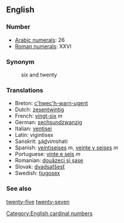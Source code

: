 == English ==

=== Number ===

*[[w:Arabic Numerals|Arabic numerals]]: 26
*[[w:Roman numerals|Roman numerals]]: XXVI

=== Synonym ===
:six and twenty

=== Translations ===

*Breton: [[c'hwec'h-warn-ugent]]
*Dutch: [[zesentwintig]]
*French: [[vingt-six]] ''m''
*German: [[sechsundzwanzig]]
*Italian: [[ventisei]]
*Latin: vigintisex
*Sanskrit: <u>s</u>á<u>d</u>vi''m''shati
*Spanish: [[veintiseises]] ''m'', [[veinte y seises]] ''m''
*Portuguese: [[vinte e seis]] ''m''
*Romanian: [[douăzeci şi şase]]
*Slovak: [[dvadsaťšesť]]
*Swedish: [[tjugosex]]

=== See also ===

[[twenty-five]] [[twenty-seven]]

[[Category:English cardinal numbers]]
